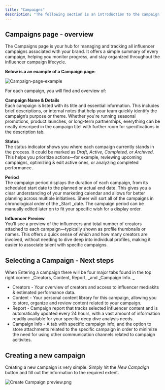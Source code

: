 ```yaml
---
title: "Campaigns"
description: "The following section is an introduction to the campaign site. The Campaigns tab gives you a centralized view of all influencer campaigns connected to your brand. It’s your starting point for tracking progress, performance, and next steps—all in one place."
---
```


## Campaigns page - overview

The Campaigns page is your hub for managing and tracking all influencer campaigns associated with your brand. It offers a simple summary of every campaign, helping you monitor progress, and stay organized throughout the influencer campaign lifecycle.

**Below is a an example of a Campaign page:**

![Campaign-page-example](/Campaign-page-example.png)

For each campaign, you will find and overview of:

**Campaign Name & Details**\
Each campaign is listed with its title and essential information. This includes brief descriptions, or internal notes that help your team quickly identify the campaign’s purpose or theme. Whether you're running seasonal promotions, product launches, or long-term partnerships, everything can be neatly descriped in the campaign titel with further room for specifications in the description tab.

**Status**\
The status indicator shows you where each campaign currently stands in the process. It could be marked as _Draft_, _Active_, _Completed, or Archived_. This helps you prioritize actions—for example, reviewing upcoming campaigns, optimizing & edit active ones, or analyzing completed performance.

**Period**\
The campaign period displays the duration of each campaign, from its scheduled start date to the planned or actual end date. This gives you a clear understanding of your marketing calendar and allows for better planning across multiple initiatives. Sheer will sort all of the campaigns in chronological order of the \_Start \_date. The campaign period can be manually edited later on to fit your specific wish for a display order.

**Influencer Preview**\
You’ll see a preview of the influencers and total number of creators attached to each campaign—typically shown as profile thumbnails or names. This offers a quick sense of which and how many creators are involved, without needing to dive deep into individual profiles, making it easier to associate talent with specific campaigns.

## Selecting a Campaign - Next steps

When Entering a campaign there will be four major tabs found in the top right corner: _Creators, Content, Report, _and _Campaign Info. _

- Creators - Your overview of creators and access to influencer mediakits & estimated performance data.
- Content - Your personal content library for this campaign, allowing you to store, organize and review content related to your campaign.
- Report - Campaign report that tracks selected influencer content and is automatically updated every 24 hours, with a vast amount of information readily available for your specific deep dive analysis needs. 
- Campaign Info - A tab with specific campaign info, and the option to store attachments related to the specific campaign in order to minimize the need for using other communication channels related to campaign acitivites. 

## Creating a new campaign

Creating a new campaign is very simple. Simply hit the _New Campaign_ button and fill out the information to the required extent.

![Create Campaign preview.png](/CreateCampaignpreview.png)